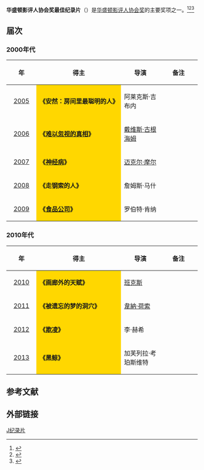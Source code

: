 '''华盛顿影评人协会奖最佳纪录片'''（{{lang-en|'''Washington D.C. Area Film Critics Association Award for Best Documentary'''}}）是[[华盛顿特区影评人协会|华盛顿影评人协会奖]]的主要奖项之一。<ref>{{cite web |url=http://yule.sohu.com/20131210/n391544835.shtml |title=华盛顿影评人协会奖揭晓 《为奴十二年》获六奖 |accessdate=2013 |publisher=搜狐网 |work= |language=zh-hans |archive-date=2014-03-29 |archive-url=https://web.archive.org/web/20140329214520/http://yule.sohu.com/20131210/n391544835.shtml |dead-url=no }}</ref><ref>{{cite web |url=http://ent.163.com/12/1212/16/8IHN7E2A00034QN3.html |title=华盛顿影评人协会奖揭晓 《猎杀本拉登》获3奖 |accessdate=2012 |publisher=网易 |work= |language=zh-hans |archive-date=2014-03-29 |archive-url=https://web.archive.org/web/20140329185417/http://ent.163.com/12/1212/16/8IHN7E2A00034QN3.html |dead-url=no }}</ref><ref>{{cite web|url=http://ent.qq.com/a/20111206/000107.htm|title=华盛顿特区影评人协会揭晓 《艺术家》再次折桂|accessdate=2011|publisher=腾讯网|work=|language=zh-hans|deadurl=yes|archiveurl=https://web.archive.org/web/20161110142222/http://ent.qq.com/a/20111206/000107.htm|archivedate=2016-11-10}}</ref>

== 届次 ==
=== 2000年代 ===
{| class="wikitable" width="95%" cellpadding="5"
|-
!width="100"|年
!width="500"|得主
!width="200"|导演
!width="200"|备注
|-
|style="text-align:center;"| [[第4届华盛顿影评人协会奖|2005]] || style="background:#FFD700;" |'''《安然：房间里最聪明的人》''' || 阿莱克斯·吉布内 ||  
|-
|style="text-align:center;"| [[第5届华盛顿影评人协会奖|2006]] || style="background:#FFD700;" |'''《[[难以忽视的真相|难以忽视的真相]]》''' || [[戴维斯·古根海姆|戴维斯·古根海姆]] ||  
|-
|style="text-align:center;"| [[第6届华盛顿影评人协会奖|2007]] || style="background:#FFD700;" |'''《[[健保真要命|神经病]]》'''||[[迈克尔·摩尔|迈克尔·摩尔]]  || 
|-
|style="text-align:center;"| [[第7届华盛顿影评人协会奖|2008]] ||  style="background:#FFD700;" | '''《走钢索的人》''' || 詹姆斯·马什 || 
|-
|style="text-align:center;"| [[第8届华盛顿影评人协会奖|2009]] ||  style="background:#FFD700;" |'''《[[美味代價|食品公司]]》''' || 罗伯特·肯纳 ||  
|}

=== 2010年代 ===
{| class="wikitable" width="95%" cellpadding="5"
|-
!width="100"|年
!width="500"|得主
!width="200"|导演
!width="200"|备注
|-
|style="text-align:center;"| [[第9届华盛顿影评人协会奖|2010]] ||  style="background:#FFD700;" | '''《画廊外的天赋》'''|| [[班克斯|班克斯]]  ||  
|-
|style="text-align:center;"| [[第10届华盛顿影评人协会奖|2011]] ||  style="background:#FFD700;" | '''《被遗忘的梦的洞穴》'''|| [[韋納·荷索|韋納·荷索]]  ||  
|-
|style="text-align:center;"| [[第11届华盛顿影评人协会奖|2012]] ||  style="background:#FFD700;" | '''《[[霸凌_(2011年電影)|欺凌]]》'''||  李·赫希 ||  
|-
|style="text-align:center;"| [[第12届华盛顿影评人协会奖|2013]] || style="background:#FFD700;" | '''《黑鲸》'''|| 加芙列拉·考珀斯维特  ||  
|}

==参考文献==
{{reflist}}

== 外部链接 ==
{{华盛顿影评人协会奖}}

[[Category:华盛顿影评人协会奖|J纪录片]]